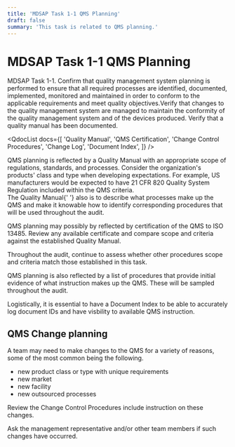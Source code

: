 ```yaml
---
title: 'MDSAP Task 1-1 QMS Planning'
draft: false
summary: 'This task is related to QMS planning.'
---
```



# MDSAP Task 1-1 QMS Planning

<RegLangBox>
  MDSAP Task 1-1. Confirm that quality management system planning is performed to ensure that all
  required processes are identified, documented, implemented, monitored and maintained in order to
  conform to the applicable requirements and meet quality objectives.Verify that changes to the
  quality management system are managed to maintain the conformity of the quality management system
  and of the devices produced. Verify that a quality manual has been documented.
</RegLangBox>

<QdocList
  docs={[
    'Quality Manual',
    'QMS Certification',
    'Change Control Procedures',
    'Change Log',
    'Document Index',
  ]}
/>

<Subtask actionitem="Review the quality manual">
  QMS planning is reflected by a <Qdoc>Quality Manual</Qdoc> with an appropriate scope of
  regulations, standards, and processes. Consider the organization's products' class and type when
  developing expectations. For example, US manufacturers would be expected to have 21 CFR 820
  Quality System Regulation included within the QMS criteria. <br /> The <Qdoc>Quality Manual</Qdoc>{' '}
  also is to describe what processes make up the QMS and make it knowable how to identify
  corresponding procedures that will be used throughout the audit.
</Subtask>

QMS planning may possibly by reflected by certification of the QMS to ISO 13485. Review any available certificate and compare scope and criteria against the established <Qdoc>Quality Manual</Qdoc>.

Throughout the audit, continue to assess whether other procedures scope and criteria match those established in this task.

QMS planning is also reflected by a list of procedures that provide initial evidence of what instruction makes up the QMS. These will be sampled throughout the audit.

Logistically, it is essential to have a <Qdoc>Document Index</Qdoc> to be able to accurately log document IDs and have visbility to available QMS instruction.

## QMS Change planning

A team may need to make changes to the QMS for a variety of reasons, some of the most common being the following.

- new product class or type with unique requirements
- new market
- new facility
- new outsourced processes

Review the <Qdoc>Change Control Procedures</Qdoc> include instruction on these changes.

<ActionItem>
  Ask the management representative and/or other team members if such changes have occurred.
</ActionItem>
